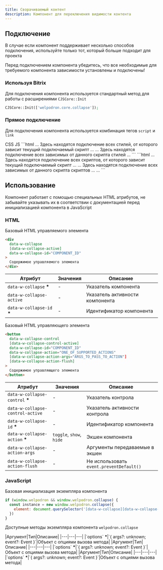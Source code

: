 ```yaml
---
title: Сворачиваемый контент
description: Компонент для переключения видимости контента
---
```


<Showcase url="/templates/static/welpodron.core/collapse/index.html" />

## Подключение 

В случае если компонент поддерживает несколько способов подключения, используйте только тот, который больше подходит для проекта

<Alert>
  Перед подключением компонента убедитесь, что все необходимые для требуемого компонента зависимости установлены и подключены!
</Alert>

### Используя Bitrix 

Для подключения компонента используется стандартный метод для работы с расширениями `CJSCore::Init` 

```php
CJSCore::Init(['welpodron.core.collapse']);
```

### Прямое подключение

Для подключения компонента используется комбинация тегов `script` и `link` 

<Tabs activeItemIdDefault="CSS">
  <TabsControls>
    <TabsControl itemId="CSS">CSS</TabsControl>
    <TabsControl itemId="JS">JS</TabsControl>
  </TabsControls>
  <TabsItem itemId="CSS">
    ```html
    ...
    Здесь находятся подключение всех стилей, от которого зависит текущий подключаемый скрипт
    ...
    <link rel="stylesheet" href="Путь к локально размещенному файлу стилей компонента">
    ...
    Здесь находятся подключение всех зависимых от данного скрипта стилей
    ...
    </head>
    ```
  </TabsItem>
  <TabsItem itemId="JS">
    ```html
    ...
    Здесь находятся подключение всех скриптов, от которого зависит текущий подключаемый скрипт
    ...
    <script src="Путь к локально размещенному файлу скрипта компонента"></script>
    ...
    Здесь находятся подключение всех зависимых от данного скрипта скриптов
    ...
    </body>
    ...
    ```
  </TabsItem>
</Tabs>

## Использование

Компонент работает с помощью специальных HTML атрибутов, не забывайте указывать их в соответствии с документацией перед инициализацией компонента в JavaScript

### HTML

Базовый HTML управляемого элемента

```html /COMPONENT_ID/#gci /ONE_OF_SUPPORTED_ACTIONS/#gci
<div 
  data-w-collapse
  [data-w-collapse-active]  
  data-w-collapse-id="COMPONENT_ID"
>
  Содержимое управляемого элемента
</div>
```
|Атрибут|Значения|Описание|
|---|---|---|
|`data-w-collapse` <b className="text-red-500">*</b>|-|Указатель компонента|
|`data-w-collapse-active`|-|Указатель активности компонента|
|`data-w-collapse-id` <b className="text-red-500">*</b>|-|Идентификатор компонента|

Базовый HTML управляющего элемента

```html /COMPONENT_ID/#gci /ONE_OF_SUPPORTED_ACTIONS/#gci
<button 
  data-w-collapse-control
  [data-w-collapse-control-active]
  data-w-collapse-id="COMPONENT_ID"
  data-w-collapse-action="ONE_OF_SUPPORTED_ACTIONS"
  [data-w-collapse-action-args="ARGS_TO_PASS_TO_ACTION"]
  [data-w-collapse-action-flush]
>
  Содержимое управляющего элемента
</button>
```
|Атрибут|Значения|Описание|
|---|---|---|
|`data-w-collapse-control` <b className="text-red-500">*</b>|-|Указатель контрола|
|`data-w-collapse-control-active`|-|Указатель активности контрола|
|`data-w-collapse-id` <b className="text-red-500">*</b>|-|Идентификатор компонента|
|`data-w-collapse-action` <b className="text-red-500">*</b>|`toggle`, `show`, `hide`|Экшен компонента|
|`data-w-collapse-action-args`|-|Аргументы передаваемые в экшен|
|`data-w-collapse-action-flush`|-|Не использовать `event.preventDefault()`|

### JavaScript

Базовая инициализация экземпляра компонента

```js /COMPONENT_ID/#gci
if (window.welpodron && window.welpodron.collapse) {
  const instance = new window.welpodron.collapse({
    element: document.querySelector('[data-w-collapse][data-w-collapse-id="COMPONENT_ID"]');
  })
}
```
Доступные методы экземпляра компонента `welpodron.collapse`

<Method isAsync={true} name="show(options)" description="Переключение компонента в видимое состояние">
  |Аргумент|Тип|Описание|
  |---|---|---|
  |`options` <b className="text-red-500">*</b>|`{ args?: unknown; event?: Event }`|Объект с опциями вызова метода|
</Method>
<Method isAsync={true} name="hide(options)" description="Переключение компонента в скрытое состояние">
  |Аргумент|Тип|Описание|
  |---|---|---|
  |`options` <b className="text-red-500">*</b>|`{ args?: unknown; event?: Event }`|Объект с опциями вызова метода|
</Method>
<Method isAsync={true} name="toggle(options)" description="Переключение компонента в скрытое состояние из видимого и из видимого в скрытое">
  |Аргумент|Тип|Описание|
  |---|---|---|
  |`options` <b className="text-red-500">*</b>|`{ args?: unknown; event?: Event }`|Объект с опциями вызова метода|
</Method>   